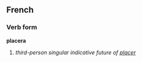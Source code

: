 ==French==
===Verb form===
'''placera'''

# ''third-person singular indicative future of [[placer]]''